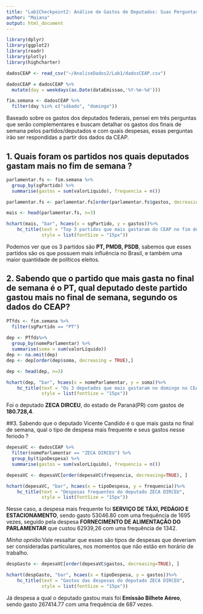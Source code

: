 ```yaml
---
title: "Lab1Checkpoint2: Análise de Gastos de Deputados: Suas Perguntas"
author: "Maiana"
output: html_document
---
```


```r
library(dplyr)
library(ggplot2)
library(readr)
library(plotly)
library(highcharter)

dadosCEAP <- read_csv("~/AnaliseDados2/Lab1/dadosCEAP.csv")

dadosCEAP = dadosCEAP %>%
  mutate(day = weekdays(as.Date(dataEmissao,'%Y-%m-%d')))

fim.semana <- dadosCEAP %>%
  filter(day %in% c("sábado", "domingo"))

```

Baseado sobre os gastos dos deputados federais, pensei em três perguntas que serão complementares e buscam detalhar os gastos dos finais de semana pelos partidos/deputados e com quais despesas, essas perguntas irão ser respondidas a partir dos dados da CEAP.


## 1. Quais foram os partidos nos quais deputados gastam mais no fim de semana ?

```r
parlamentar.fs <- fim.semana %>%
  group_by(sgPartido) %>%
  summarise(gastos = sum(valorLíquido), frequencia = n())

parlamentar.fs <- parlamentar.fs[order(parlamentar.fs$gastos, decreasing = TRUE),]

mais <- head(parlamentar.fs, n=3)

hchart(mais, "bar", hcaes(x = sgPartido, y = gastos))%>%
    hc_title(text = "Top 3 partidos que mais gastaram do CEAP no fim de semana",
             style = list(fontSize = "15px"))
```

Podemos ver que os 3 partidos são **PT, PMDB, PSDB**, sabemos que esses partidos são os que possuem mais influência no Brasil, e também uma maior quantidade de políticos eleitos.

## 2. Sabendo que o partido que mais gasta no final de semana é o PT, qual deputado deste partido gastou mais no final de semana, segundo os dados do CEAP?


```r
PTfds <- fim.semana %>%
  filter(sgPartido == "PT")
  
dep <- PTfds%>%
  group_by(nomeParlamentar) %>%
  summarise(soma = sum(valorLíquido))
dep <- na.omit(dep)
dep <- dep[order(dep$soma, decreasing = TRUE),]

dep <- head(dep, n=3)

hchart(dep, "bar", hcaes(x = nomeParlamentar, y = soma))%>%
    hc_title(text = "Os 3 deputados que mais gastaram no domingo no CEAP",
             style = list(fontSize = "15px"))
```

Foi o deputado **ZECA DIRCEU**, do estado de Paraná(PR) com gastos de **180.728,4**.

##3. Sabendo que o deputado Vicente Candido é o que mais gasta no final de semana, qual o tipo de despesa mais frequente e seus gastos nesse feriodo ?


```r
depesaVC <- dadosCEAP %>%
  filter(nomeParlamentar == "ZECA DIRCEU") %>%
  group_by(tipoDespesa) %>%
  summarise(gastos = sum(valorLíquido), frequencia = n())

depesaVC <- depesaVC[order(depesaVC$frequencia, decreasing=TRUE), ]

hchart(depesaVC, "bar", hcaes(x = tipoDespesa, y = frequencia))%>%
    hc_title(text = "Despesas frequentes do deputado ZECA DIRCEU",
             style = list(fontSize = "15px"))
```


Nesse caso, a despesa mais frequente foi **SERVIÇO DE TÁXI, PEDÁGIO E ESTACIONAMENTO**, sendo gasto 53046.80 com uma frequência de 1695 vezes, seguido pela despesa **FORNECIMENTO DE ALIMENTAÇÃO DO PARLAMENTAR** que custou 62939,26 com uma frequência de 1342.

*Minha opnião*:Vale ressaltar que esses são tipos de despesas que deveriam ser consideradas particulares, nos momentos que não estão em horário de trabalho.

```r
despGasto <- depesaVC[order(depesaVC$gastos, decreasing=TRUE), ]

hchart(despGasto, "bar", hcaes(x = tipoDespesa, y = gastos))%>%
    hc_title(text = "Gastos das despesas do deputado ZECA DIRCEU",
             style = list(fontSize = "15px"))
```

Já despesa a qual o deputado gastou mais foi **Emissão Bilhete Aéreo**, sendo gasto 267414.77 com uma frequência de 687 vezes.
